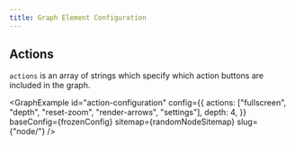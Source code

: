```yaml
---
title: Graph Element Configuration
---
```




## Actions

`actions` is an array of strings which specify which action buttons are included in the graph.

<GraphExample id="action-configuration" config={{
	actions: ["fullscreen", "depth", "reset-zoom", "render-arrows", "settings"],
	depth: 4,
}} baseConfig={frozenConfig} sitemap={randomNodeSitemap} slug={"node/"} />
